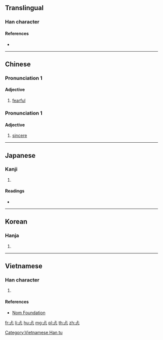 ==Translingual==

===Han character===
{{Han char|rn=61|rad=心|as=03|sn=7|four=21331|canj=XYMP,YMP|ids=⿱上心}}

====References====
* {{Han ref|kx=0376.080|dkj=10316|dj=0702.170|hdz=42270.010|uh=5FD0|ud=24528|bh=CAD8|bd=51928}}

----

==Chinese==
{{zh-forms}}

===Pronunciation 1===
{{zh-pron
|m=tǎn
|c=taan2
|h=
|md=
|mn=
|w=
|mc=
|oc=y
|cat=a
}}

====Adjective====
{{zh-adj}}

# [[fearful]]
#: {{zh-x|忐忑不安|uneasy}}

===Pronunciation 1===
{{zh-pron
|m=kěng
|c=
|h=
|md=
|mn=
|w=
|cat=a
}}

====Adjective====
{{zh-adj}}

# {{lb|zh|archaic}} [[sincere]]
#: {{zh-x|心心 忐{kěng}忑{dǎo}|sincere}}

----

==Japanese==

===Kanji===
{{ja-kanji|grade=|rs=心03}}

# {{defn|lang=ja|sort=心03}}

====Readings====
* {{ja-readings|on=[[くん]] (kun), [[こう]] (kō), [[きょう]] (kyō)|kun=[[むなしい]] (munashii)}}

----

==Korean==

===Hanja===
{{ko-hanja|hangeul=탐|eumhun=|rv=tam|mr=t'am|y=tham}}

# {{defn|lang=ko|sort=心03}}

----

==Vietnamese==

===Han character===
{{vi-readings|rs=心03|hanviet=thảm}}

# {{defn|lang=vi|sort=心03}}

====References====
* [http://nomfoundation.org/common/nom_details.php?codepoint=5fd0 Nom Foundation]

[[Category:Vietnamese Han tu]]

[[fr:忐]]
[[li:忐]]
[[hu:忐]]
[[mg:忐]]
[[pl:忐]]
[[th:忐]]
[[zh:忐]]